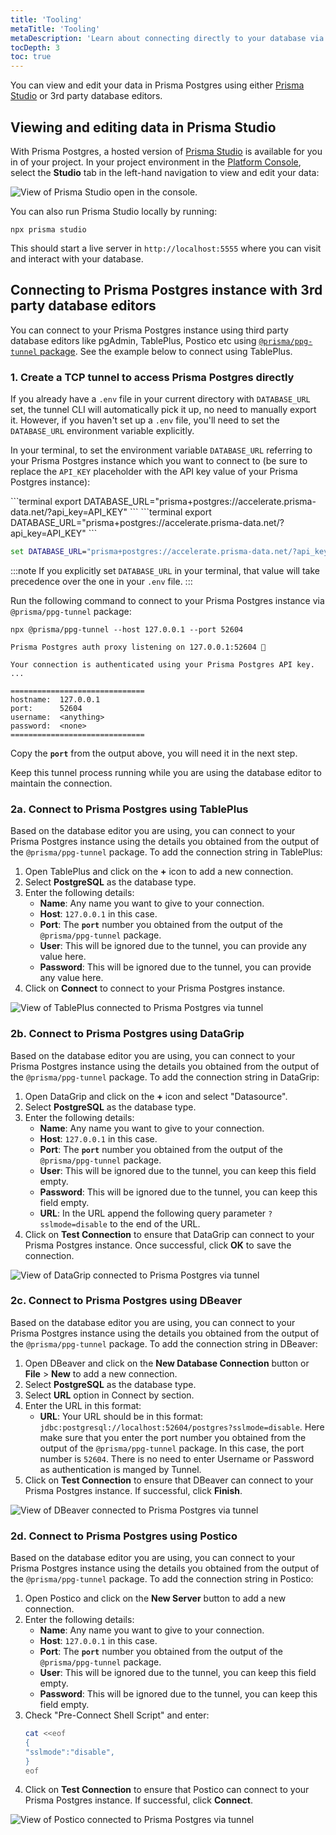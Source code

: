 ```yaml
---
title: 'Tooling'
metaTitle: 'Tooling'
metaDescription: 'Learn about connecting directly to your database via TCP tunnel'
tocDepth: 3
toc: true
---
```


You can view and edit your data in Prisma Postgres using either [Prisma Studio](/orm/tools/prisma-studio) or 3rd party database editors.

## Viewing and editing data in Prisma Studio

With Prisma Postgres, a hosted version of [Prisma Studio](/orm/tools/prisma-studio) is available for you in of your project. In your project environment in the [Platform Console](https://console.prisma.io/), select the **Studio** tab in the left-hand navigation to view and edit your data:

![View of Prisma Studio open in the console.](/img/ppg-studio.png)

You can also run Prisma Studio locally by running:

```terminal
npx prisma studio
```

This should start a live server in `http://localhost:5555` where you can visit and interact with your database.

## Connecting to Prisma Postgres instance with 3rd party database editors

You can connect to your Prisma Postgres instance using third party database editors like pgAdmin, TablePlus, Postico etc using [`@prisma/ppg-tunnel` package](https://www.npmjs.com/package/@prisma/ppg-tunnel). See the example below to connect using TablePlus.

### 1. Create a TCP tunnel to access Prisma Postgres directly

If you already have a `.env` file in your current directory with `DATABASE_URL` set, the tunnel CLI will automatically pick it up, no need to manually export it. However, if you haven't set up a `.env` file, you'll need to set the `DATABASE_URL` environment variable explicitly.

In your terminal, to set the environment variable `DATABASE_URL` referring to your Prisma Postgres instance which you want to connect to (be sure to replace the `API_KEY` placeholder with the API key value of your Prisma Postgres instance):

<TabbedContent code>

<TabItem value="macOS">
```terminal
export DATABASE_URL="prisma+postgres://accelerate.prisma-data.net/?api_key=API_KEY"
```
</TabItem>

<TabItem value="Linux">
```terminal
export DATABASE_URL="prisma+postgres://accelerate.prisma-data.net/?api_key=API_KEY"
```
</TabItem>

<TabItem value="Windows">

```cmd
set DATABASE_URL="prisma+postgres://accelerate.prisma-data.net/?api_key=API_KEY"
```
</TabItem>

</TabbedContent>

:::note
If you explicitly set `DATABASE_URL` in your terminal, that value will take precedence over the one in your `.env` file.
:::

Run the following command to connect to your Prisma Postgres instance via `@prisma/ppg-tunnel` package:

<CodeWithResult outputResultText="" expanded={true}>

<cmd>

```terminal
npx @prisma/ppg-tunnel --host 127.0.0.1 --port 52604
```

</cmd>

<cmdResult>

```no-copy wrap
Prisma Postgres auth proxy listening on 127.0.0.1:52604 🚀

Your connection is authenticated using your Prisma Postgres API key.
...

==============================
hostname:  127.0.0.1
port:      52604
username:  <anything>
password:  <none>
==============================
```

</cmdResult>

</CodeWithResult>

Copy the **`port`** from the output above, you will need it in the next step.

Keep this tunnel process running while you are using the database editor to maintain the connection. 

### 2a. Connect to Prisma Postgres using TablePlus

Based on the database editor you are using, you can connect to your Prisma Postgres instance using the details you obtained from the output of the `@prisma/ppg-tunnel` package. To add the connection string in TablePlus:

1. Open TablePlus and click on the **+** icon to add a new connection.
2. Select **PostgreSQL** as the database type.
3. Enter the following details:
    - **Name**: Any name you want to give to your connection.
    - **Host**: `127.0.0.1` in this case. 
    - **Port**: The **`port`** number you obtained from the output of the `@prisma/ppg-tunnel` package.
    - **User**: This will be ignored due to the tunnel, you can provide any value here.
    - **Password**:  This will be ignored due to the tunnel, you can provide any value here.
4. Click on **Connect** to connect to your Prisma Postgres instance.

![View of TablePlus connected to Prisma Postgres via tunnel](/img/ppg-tableplus.png)

### 2b. Connect to Prisma Postgres using DataGrip

Based on the database editor you are using, you can connect to your Prisma Postgres instance using the details you obtained from the output of the `@prisma/ppg-tunnel` package. To add the connection string in DataGrip:

1. Open DataGrip and click on the **+** icon and select "Datasource".
2. Select **PostgreSQL** as the database type.
3. Enter the following details:
    - **Name**: Any name you want to give to your connection.
    - **Host**: `127.0.0.1` in this case. 
    - **Port**: The **`port`** number you obtained from the output of the `@prisma/ppg-tunnel` package.
    - **User**: This will be ignored due to the tunnel, you can keep this field empty.
    - **Password**:  This will be ignored due to the tunnel, you can keep this field empty.
    - **URL**: In the URL append the following query parameter `?sslmode=disable` to the end of the URL.
4. Click on **Test Connection** to ensure that DataGrip can connect to your Prisma Postgres instance. Once successful, click **OK** to save the connection.

![View of DataGrip connected to Prisma Postgres via tunnel](/img/ppg-datagrip.png)

### 2c. Connect to Prisma Postgres using DBeaver

Based on the database editor you are using, you can connect to your Prisma Postgres instance using the details you obtained from the output of the `@prisma/ppg-tunnel` package. To add the connection string in DBeaver:

1. Open DBeaver and click on the **New Database Connection** button or **File** > **New** to add a new connection.
2. Select **PostgreSQL** as the database type.
3. Select **URL** option in Connect by section.
4. Enter the URL in this format:
    - **URL**: Your URL should be in this format: `jdbc:postgresql://localhost:52604/postgres?sslmode=disable`. Here make sure that you enter the port number you obtained from the output of the `@prisma/ppg-tunnel` package. In this case, the port number is `52604`. There is no need to enter Username or Password as authentication is manged by Tunnel. 
5. Click on **Test Connection** to ensure that DBeaver can connect to your Prisma Postgres instance. If successful, click **Finish**.

![View of DBeaver connected to Prisma Postgres via tunnel](/img/ppg-dbeaver.png)

### 2d. Connect to Prisma Postgres using Postico

Based on the database editor you are using, you can connect to your Prisma Postgres instance using the details you obtained from the output of the `@prisma/ppg-tunnel` package. To add the connection string in Postico:

1. Open Postico and click on the **New Server** button to add a new connection.
2. Enter the following details:
    - **Name**: Any name you want to give to your connection.
    - **Host**: `127.0.0.1` in this case. 
    - **Port**: The **`port`** number you obtained from the output of the `@prisma/ppg-tunnel` package.
    - **User**: This will be ignored due to the tunnel, you can keep this field empty.
    - **Password**:  This will be ignored due to the tunnel, you can keep this field empty.
3. Check "Pre-Connect Shell Script" and enter:
    ```sh
    cat <<eof
    {
    "sslmode":"disable",
    }
    eof
    ```
4. Click on **Test Connection** to ensure that Postico can connect to your Prisma Postgres instance. If successful, click **Connect**.

![View of Postico connected to Prisma Postgres via tunnel](/img/ppg-postico.png)
